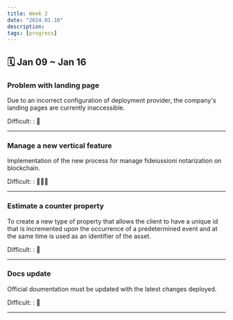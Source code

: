 ```yaml
---
title: Week 2
date: "2024.01.10"
description:
tags: [progress]
---
```


## 🗓️ Jan 09 ~ Jan 16

### Problem with landing page

Due to an incorrect configuration of deployment provider, the company's landing pages are currently inaccessible.

Difficult: : 🧠

---

### Manage a new vertical feature

Implementation of the new process for manage fideiussioni notarization on blockchain.

Difficult: : 🧠🧠🧠

---

### Estimate a counter property

To create a new type of property that allows the client to have a unique id that is incremented upon the occurrence of a predetermined event and at the same time is used as an identifier of the asset.

Difficult: : 🧠

---

### Docs update

Official doumentation must be updated with the latest changes deployed.

Difficult: : 🧠

---
